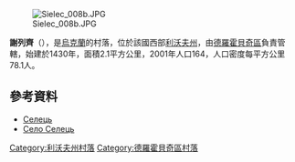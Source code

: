 [[Image:Sielec_008b.JPG|right]]

'''謝列齊'''（{{lang-uk|Селець}}），是[[烏克蘭|烏克蘭]]的村落，位於該國西部[[利沃夫州|利沃夫州]]，由[[德羅霍貝奇區|德羅霍貝奇區]]負責管轄，始建於1430年，面積2.1平方公里，2001年人口164，人口密度每平方公里78.1人。

==參考資料==
*[http://gska2.rada.gov.ua/pls/z7502/A005?rdat1=31.12.2009&rf7571=19529 Селець]{{dead link|date=十月 2017 |bot=InternetArchiveBot }}
* [http://gska2.rada.gov.ua/pls/z7502/A005?rdat1=31.12.2009&rf7571=19529 Село Селець]{{dead link|date=十月 2017 |bot=InternetArchiveBot }}

{{DEFAULTSORT:Селець}}
[[Category:利沃夫州村落|Category:利沃夫州村落]]
[[Category:德羅霍貝奇區村落|Category:德羅霍貝奇區村落]]


{{Lviv-geo-stub}}